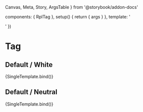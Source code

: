   Canvas,
  Meta,
  Story,
  ArgsTable
} from '@storybook/addon-docs'

  components: { RplTag },
  setup() {
    return { args }
  },
  template: '<div class="sb-container"><RplTag v-bind="args" /></div>'
})

<Meta title='Components/Containers/Tag' component={RplTag} />

# Tag

<ArgsTable of={RplTag} />

## Default / White

<Canvas>
  <Story
    name='Default/White'
    play={a11yStoryCheck}
    argTypes={{
      theme: {
        control: { type: 'select' },
        options: RplTagThemes,
        defaultValue: 'white'
      }
    }}
    args={{
      label: 'Tag'
    }}
  >
    {SingleTemplate.bind()}
  </Story>
</Canvas>

## Default / Neutral

<Canvas>
  <Story
    name='Default/Neutral'
    play={a11yStoryCheck}
    argTypes={{
      theme: {
        control: { type: 'select' },
        options: RplTagThemes,
        defaultValue: 'neutral'
      }
    }}
    args={{
      label: 'Tag'
    }}
  >
    {SingleTemplate.bind()}
  </Story>
</Canvas>
